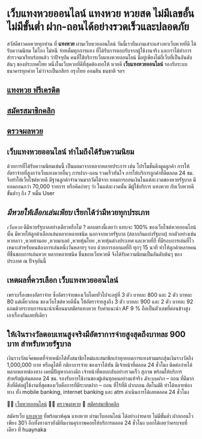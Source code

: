 # เว็บแทงหวยออนไลน์ แทงหวย หวยสด ไม่มีเลขอั้น ไม่มีขั้นต่ำ ฝาก-ถอนได้อย่างรวดเร็วและปลอดภัย

สวัสดีชาวคอหวยทุกท่าน ที่ **แทงหวย** ผ่านเว็บหวยออนไลน์ วันนี้เราทีมงานเสาะแสวงหาเว็บหวยที่ดี ได้รับความนิยม ไม่โกง ไม่หนี จ่ายเต็มทุกการแทง ที่ได้รับการตอบรับจากผู้ใช้งานจริง และเราได้ทำการสำรวจมาเรียบร้อยแล้ว ว่าปัจจุบัน คนที่ใช้บริการเว็บแทงหวยออนไลน์ มีอยู่เพียงไม่กี่เว็บที่เป็นอันดับต้นๆ ของประเทศไทย หนึ่งในเว็บหวยที่ดีที่สุดต้องยกให้ หวยดี **เว็บแทงหวยออนไลน์** รองรับระบบธนาคารทุกค่าย ไม่ว่าจะเป็นกสิกร กรุงไทย ออมสิน ธนชาติ ฯลฯ

##  [แทงหวย ฟรีเครดิต](https://www.google.bg/url?sa=t&url=https://huaynaka.com/ "แทงหวย ฟรีเครดิต")

##  [สมัครสมาชิกคลิก](https://www.google.bg/url?sa=t&url=https://tang.huaynaka.com/auth/registration)

##  [ตรวจผลหวย](http://www.google.at/url?sa=t&url=https://huaynaka.com/%e0%b8%95%e0%b8%a3%e0%b8%a7%e0%b8%88%e0%b8%9c%e0%b8%a5%e0%b8%ab%e0%b8%a7%e0%b8%a2/ "ตรวจผลหวย")

## เว็บแทงหวยออนไลน์ ทำไมถึงได้รับความนิยม
ด้วยการที่ได้รับความนิยมเช่นนี้ เป็นผลมาจากหลากหลายประการ เช่น โปรโมชั่นดึงดูดลูกค้า การให้อัตราจ่ายที่สูงกว่าเว็บแทงหวยอื่นๆ การฝาก-ถอน รวดเร็วทันใจ การให้บริการลูกค้าที่ดีตลอด 24 ชม. จึงทำให้เว็บไซต์หวยดี มีฐานลูกค้าจำนวนมากวัดได้จาก ยอดการถอนเงินในแต่ละงวดของหวยรัฐบาล มียอดถอนกว่า 70,000 รายการ หรือคิดง่ายๆ ว่า ในแต่ละงวดนั้น มีผู้ใช้บริการ แทงหวย กับเว็บหวยดี ขั้นต่ำๆ ถึง 7 หมื่น User

## *มีหวยให้เลือกเล่นเพียบ* เรียกได้ว่ามีหวยทุกประเภท

*เว็บหวย* ดีมีหวยรัฐบาลอย่างเดียวหรือไม่ ? ตอบตรงนี้เลยว่า แทบจะ 100% ของเว็บไซต์หวยออนไลน์นั้น มีหวยให้ลูกค้าเลือกเล่นหลากหลายชนิด นอกจากหวยรัฐบาล (สลากกินแบ่งรัฐบาล)  ยกตัวอย่างเช่น หวยลาว ,หวยฮานอย ,หวยมาเลย์ ,หวยหุ้นไทย ,หวยหุ้นต่างประเทศ และหวยยี่กี ที่มีรอบการเล่นที่ไว เหมาะสำหรับคนต้องการเล่นหนึ่งวันหลายๆ รอบ ด้วยการออกผลยี่กี ทุกๆ 15 นาที ทำให้ลูกค้าหลายคนที่ชื่นชอบการเล่นหวย หลากหลายชนิด ชื่นชอบเว็บหวยดี จึงได้รับความนิยมเป็นอันดับต้นๆ ของประเทศ ณ ปัจจุบันนี้

## เหตผลที่ควรเลือก **เว็บแทงหวยออนไลน์**

เพราะเรื่องของอัตราจ่าย ซึ่งอัตราจ่ายของเว็บโดยทั่วไปจะอยู่ที่ 3 ตัว บาทละ 800 และ 2 ตัว บาทละ 80 แต่เดี๋ยวก่อน ของเว็บไซต์หวยดีนั้น ให้อัตราจ่ายสูงถึง 3 ตัว บาทละ 900 และ 2 ตัว บาทละ 92 แถมด้วยระบบการแนะนำเพื่อนมาสมัครแทงหวย รับค่าแนะนำ AF 9 % ถือเป็นตัวเลขที่ค่อนข้างสูงเอาเรื่องกันเลยทีเดียว

## ให้เงินรางวัลตอบเทนสูงจริงมีอัตราการจ่ายสูงสุดถึงบาทละ 900 บาท สำหรับหวยรัฐบาล

เงินรางวัลแจ๊คพอตที่จ่ายหนักได้ทั้งสมาชิกใหม่และสมาชิกเก่าทุกยอดการแทงสามมรถลุ้นเงินรางวัลถึง 1,000,000 บาท หรือดูได้ที่ กติกาการจ่าย ของเราได้ทัน
มีเจ้าหน้าที่ตลอด 24 ชั่วโมง ติดต่อง่ายได้หลากหลายช่องทาง เคยมีปัญหากลางดึก เจ้าหน้าที่ตอบกลับอย่างรวดเร็ว สุภาพ พร้อมให้บริการ สำหรับผู้เล่นตลอด 24 ชม. รองรับการใช้งานของผู้เล่นทุกคนอย่างแท้จริง
*มีระบบฝาก* – ถอน ที่ดีมาก สิ่งที่ดีต่อผู้ใช้งานที่สุดของเว็บคือการที่มีระบบฝาก – ถอน ที่ไร้ที่ติ ฝากถอน อัตโนมัติ ทำได้หลายช่องทาง ทั้ง mobile banking, internet banking และ atm ดำเนินการได้เลยตลอด 24 ชั่วโมง


👨‍🚀 [เว็บหวยออนไลน์](http://maps.google.com.bd/url?sa=t&url=https://huaynaka.com/)
👩‍⚖️ [ตรวจผลหวย](http://www.google.at/url?sa=t&url=https://huaynaka.com/%e0%b8%95%e0%b8%a3%e0%b8%a7%e0%b8%88%e0%b8%9c%e0%b8%a5%e0%b8%ab%e0%b8%a7%e0%b8%a2/ "ตรวจผลหวย")
🧝 [สมัครสมาชิกคลิก](http://images.google.al/url?sa=t&url=https://tang.huaynaka.com/auth/registration)

สมัครเว็บ [แทงหวย](https://images.google.com.ag/url?sa=t&url=https://huaynaka.com/) ที่พร้อมวห้คุณ แทงหวย ผ่านเว็บออนไลน์ ได้อย่างง่ายดาย ไม่มีขั้นต่ำ ฝากถอนไว เพียง 30วิ อีกทั้งทางเรายังมีทีมงานคุรภาพคอยให้บริการตลอด 24 ชั่วโมง บอกได้เลยว่าครบจบที่เดียว ที่ huaynaka
